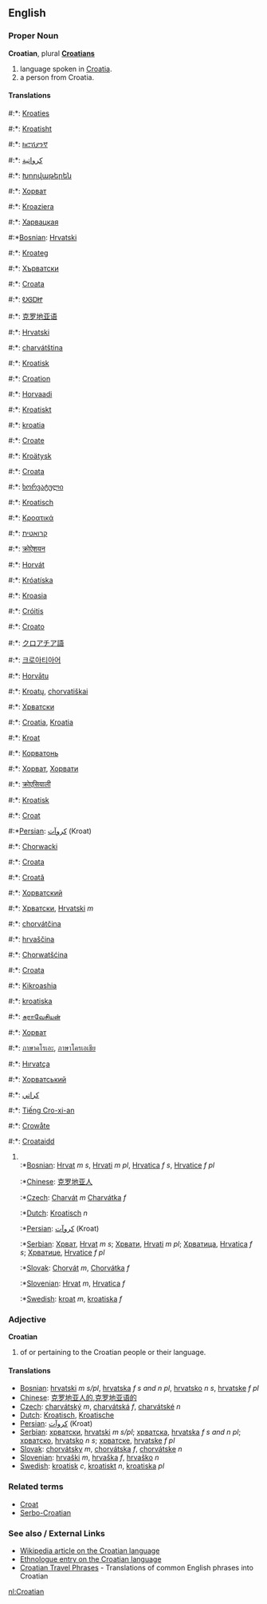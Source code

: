 ==English==
===Proper Noun===
'''Croatian''', plural '''[[Croatians]]'''

# language spoken in [[Croatia]].
# a person from Croatia.

====Translations====
#:*{{af}}: [[Kroaties]]
#:*{{sq}}: [[Kroatisht]]
#:*{{am}}: [[ክሮሽያንኛ]]
#:*{{ar}}: [[كرواتية]]
#:*{{hy}}: [[Խորվաթերեն]]
#:*{{az}}: [[Хорват]]
#:*{{eu}}: [[Kroaziera]]
#:*{{be}}: [[Харвацкая]]
#:*[[Bosnian]]: [[Hrvatski]]
#:*{{br}}: [[Kroateg]]
#:*{{bg}}: [[Хърватски]]
#:*{{ca}}: [[Croata]]
#:*{{chr}}: [[ᎧᎶᎠᏥ]]
#:*{{zh}}: [[克罗地亚语]]
#:*{{hr}}: [[Hrvatski]]
#:*{{cs}}: [[charvátština]] {{f}}
#:*{{da}}: [[Kroatisk]]
#:*{{en}}: [[Croation]]
#:*{{et}}: [[Horvaadi]]
#:*{{fo}}: [[Kroatiskt]]
#:*{{fi}}: [[kroatia]]
#:*{{fr}}: [[Croate]]
#:*{{fy}}: [[Kroätysk]]
#:*{{gl}}: [[Croata]]
#:*{{ka}}: [[ხორვატული]]
#:*{{de}}: [[Kroatisch]]
#:*{{el}}: [[Κροατικά]]
#:*{{he}}: [[קרואטית]]
#:*{{hi}}: [[क्रोऐशयन]]
#:*{{hu}}: [[Horvát]]
#:*{{is}}: [[Króatíska]]
#:*{{id}}: [[Kroasia]]
#:*{{ga}}: [[Cróitis]]
#:*{{it}}: [[Croato]]
#:*{{ja}}: [[クロアチア語]]
#:*{{ko}}: [[크로아티아어]]
#:*{{lv}}: [[Horvātu]]
#:*{{lt}}: [[Kroatų]], [[chorvatiškai]]
#:*{{mk}}: [[Хрватски]]
#:*{{ms}}: [[Croatia]], [[Kroatia]]
#:*{{mt}}: [[Kroat]]
#:*{{wen}}: [[Корватонь]]
#:*{{mn}}: [[Хорват]], [[Хорвати]]
#:*{{ne}}: [[क्रोएसियाली]]
#:*{{no}}: [[Kroatisk]]
#:*{{oc}}: [[Croat]]
#:*[[Persian]]: [[كروآت]] (Kroat)
#:*{{pl}}: [[Chorwacki]]
#:*{{pt}}: [[Croata]]
#:*{{ro}}: [[Croată]]
#:*{{ru}}: [[Хорватский]]
#:*{{sr}}: [[Хрватски]], [[Hrvatski]] ''m''
#:*{{sk}}: [[chorvátčina]] {{f}}
#:*{{sl}}: [[hrvaščina]] {{f}}
#:*{{wen}}: [[Chorwatšćina]]
#:*{{es}}: [[Croata]]
#:*{{sw}}: [[Kikroashia]]
#:*{{sv}}: [[kroatiska]]
#:*{{ta}}: [[சுராவேசியன்]]
#:*{{tt}}: [[Хорват]]
#:*{{th}}: [[ภาษาคโรเอะ]], [[ภาษาโครเอเชีย]]
#:*{{tr}}: [[Hırvatça]]
#:*{{uk}}: [[Хорватський]]
#:*{{ur}}: [[کراتي]]
#:*{{vi}}: [[Tiếng Cro-xi-an]]
#:*{{wa}}: [[Crowåte]]
#:*{{cy}}: [[Croataidd]]
#<br>
#:*[[Bosnian]]: [[Hrvat]] ''m s'', [[Hrvati]] ''m pl'', [[Hrvatica]] ''f s'', [[Hrvatice]] ''f pl''
#:*[[Chinese]]: [[克罗地亚人]]
#:*[[Czech]]: [[Charvát]] ''m''  [[Charvátka]] ''f''
#:*[[Dutch]]: [[Kroatisch]] ''n''
#:*[[Persian]]: [[كروآت]] (Kroat)
#:*[[Serbian]]: [[Хрват]], [[Hrvat]] ''m s''; [[Хрвати]], [[Hrvati]] ''m pl''; [[Хрватица]], [[Hrvatica]] ''f s''; [[Хрватице]], [[Hrvatice]] ''f pl''
#:*[[Slovak]]: [[Chorvát]] ''m'', [[Chorvátka]] ''f'' 
#:*[[Slovenian]]:  [[Hrvat]] ''m'', [[Hrvatica]] ''f'' 
#:*[[Swedish]]: [[kroat]] ''m'', [[kroatiska]] ''f''

===Adjective===
'''Croatian'''

# of or pertaining to the Croatian people or their language.

====Translations====
*[[Bosnian]]: [[hrvatski]] ''m s/pl'', [[hrvatska]] ''f s and n pl'', [[hrvatsko]] ''n s'', [[hrvatske]] ''f pl''
*[[Chinese]]: [[克罗地亚人的]],[[克罗地亚语的]]
*[[Czech]]: [[charvátský]] ''m'', [[charvátská]] ''f'', [[charvátské]] ''n''
*[[Dutch]]: [[Kroatisch]], [[Kroatische]]
*[[Persian]]: [[كروآت]] (Kroat)
*[[Serbian]]: [[хрватски]], [[hrvatski]] ''m s/pl''; [[хрватска]], [[hrvatska]] ''f s and n pl''; [[хрватско]], [[hrvatsko]] ''n s''; [[хрватске]], [[hrvatske]] ''f pl''
*[[Slovak]]: [[chorvátsky]] ''m'', [[chorvátska]] ''f'', [[chorvátske]] ''n''
*[[Slovenian]]: [[hrvaški]] ''m'', [[hrvaška]] ''f'', [[hrvaško]] ''n''
*[[Swedish]]: [[kroatisk]] ''c'', [[kroatiskt]] ''n'', [[kroatiska]] ''pl''

===Related terms===
*[[Croat]]
*[[Serbo-Croatian]]

===See also / External Links===
{{interwiktionary|code=hr}}
*[[w:Croatian_language|Wikipedia article on the Croatian language]]
*[http://www.ethnologue.com/show_language.asp?code=SRC Ethnologue entry on the Croatian language]
*[http://www.canuckabroad.com/language/croatian.shtml Croatian Travel Phrases] - Translations of common English phrases into Croatian

[[nl:Croatian]]